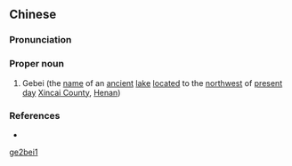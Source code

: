 ==Chinese==
{{zh-forms}}

===Pronunciation===
{{zh-pron
|m=Gébēi
|cat=pn
}}

===Proper noun===
{{zh-proper noun}}

# {{lb|zh|archaic}} Gebei (the [[name]] of an [[ancient]] [[lake]] [[located]] to the [[northwest]] of [[present]] [[day]] [[w:Zhumadian|Xincai County]], [[Henan]])

===References===
* {{cite-book
|last=Luo
|first=Guanzhong
|authorlink=w:Luo Guanzhong
|coauthors=
|year=
|title=Annotated [[s:Romance of the Three Kingdoms/Chapter 12#19|Romance of the Three Kingdoms/Chapter 12]], page 149, note 12
|language=Mandarin
|publisher=
|location=
|isbn=957911305X
}}

[[Category:Mandarin archaic terms|ge2bei1]]